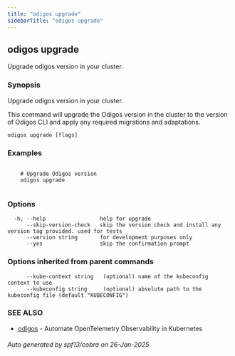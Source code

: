 ```yaml
---
title: "odigos upgrade"
sidebarTitle: "odigos upgrade"
---
```

## odigos upgrade

Upgrade odigos version in your cluster.

### Synopsis

Upgrade odigos version in your cluster.

This command will upgrade the Odigos version in the cluster to the version of Odigos CLI
and apply any required migrations and adaptations.

```
odigos upgrade [flags]
```

### Examples

```

	# Upgrade Odigos version
    odigos upgrade
	
```

### Options

```
  -h, --help                 help for upgrade
      --skip-version-check   skip the version check and install any version tag provided. used for tests
      --version string       for development purposes only
      --yes                  skip the confirmation prompt
```

### Options inherited from parent commands

```
      --kube-context string   (optional) name of the kubeconfig context to use
      --kubeconfig string     (optional) absolute path to the kubeconfig file (default "KUBECONFIG")
```

### SEE ALSO

* [odigos](/cli/odigos)	 - Automate OpenTelemetry Observability in Kubernetes

###### Auto generated by spf13/cobra on 26-Jan-2025
